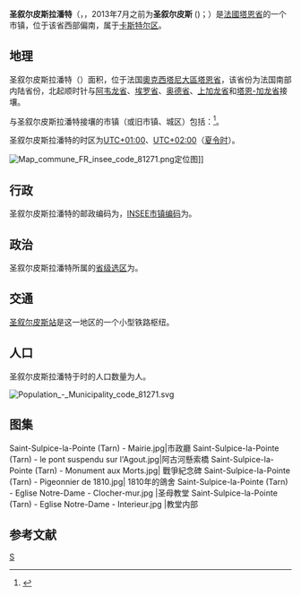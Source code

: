 {{noteTA|G1=法国地名}}
{{Infobox French commune}}
'''圣叙尔皮斯拉潘特'''（{{lang-fr|Saint-Sulpice-la-Pointe}}，{{IPA-fr|sɛ̃ sylpis la pwɛ̃t}}，2013年7月之前为'''圣叙尔皮斯''' ({{lang|fr|Saint-Sulpice}})；{{lang-oc|Sant Somplesi}}）是[[法國|法國]][[塔恩省|塔恩省]]的一个市镇，位于该省西部偏南，属于[[卡斯特尔区|卡斯特尔区]]。

== 地理 ==
圣叙尔皮斯拉潘特（{{wikidata|property|linked|P625}}）面积{{wikidata|properties|P2046}}，位于法国[[奧克西塔尼大區|奧克西塔尼大區]][[塔恩省|塔恩省]]，该省份为法国南部内陆省份，北起顺时针与[[阿韦龙省|阿韦龙省]]、[[埃罗省|埃罗省]]、[[奥德省|奥德省]]、[[上加龙省|上加龙省]]和[[塔恩-加龙省|塔恩-加龙省]]接壤。

与圣叙尔皮斯拉潘特接壤的市镇（或旧市镇、城区）包括：{{Wikidata|properties|linked|P47}}<ref name="geo">{{Cite web|url=https://www.geoportail.gouv.fr/carte|title=Carte|accessdate=2020-03-22|author=Géoportail|language=fr|publisher=Géoportail|archive-date=2017-01-29|archive-url=https://web.archive.org/web/20170129154129/https://www.geoportail.gouv.fr/carte/|dead-url=no}}</ref>。

圣叙尔皮斯拉潘特的时区为[[UTC+01:00|UTC+01:00]]、[[UTC+02:00|UTC+02:00]]（[[夏时制|夏令时]]）。

[[File:Map_commune_FR_insee_code_81271.png|thumb]]定位图]]{{Clear|left}}
== 行政 ==
圣叙尔皮斯拉潘特的邮政编码为{{wikidata|properties|P281}}，[[法国国家统计与经济研究所|INSEE市镇编码]]为{{wikidata|properties|P374}}。

== 政治 ==
圣叙尔皮斯拉潘特所属的[[縣_(法國)|省级选区]]为{{WikidataLink|{{wikidata|properties|raw|best||P7938}}}}。

== 交通 ==
[[圣叙尔皮斯站|圣叙尔皮斯站]]是这一地区的一个小型铁路枢纽。

== 人口 ==
圣叙尔皮斯拉潘特于{{wikidata|qualifier|P1082|P585}}时的人口数量为{{wikidata|property|raw|P1082}}人。

[[File:Population_-_Municipality_code_81271.svg|thumb]]{{Clear|left}}
== 图集 ==

 <gallery mode=packed>
Saint-Sulpice-la-Pointe (Tarn) - Mairie.jpg|市政廳
Saint-Sulpice-la-Pointe (Tarn) - le pont suspendu sur l'Agout.jpg|阿古河懸索橋
Saint-Sulpice-la-Pointe (Tarn) - Monument aux Morts.jpg| 戰爭紀念碑
Saint-Sulpice-la-Pointe (Tarn) - Pigeonnier de 1810.jpg| 1810年的鴿舍
Saint-Sulpice-la-Pointe (Tarn) - Eglise Notre-Dame - Clocher-mur.jpg |圣母教堂
Saint-Sulpice-la-Pointe (Tarn) - Eglise Notre-Dame - Interieur.jpg |教堂内部
</gallery>
== 参考文献 ==
{{Reflist}}

{{塔恩省市镇}}
[[Category:塔恩省市镇|S]]